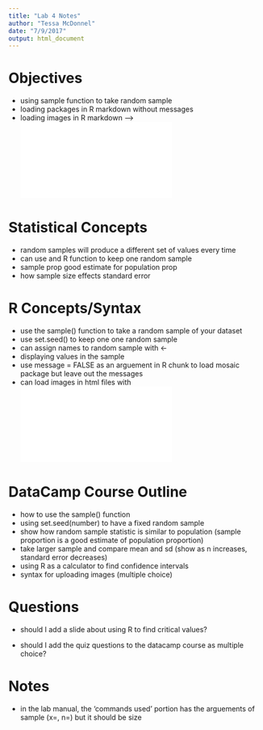 ```yaml
---
title: "Lab 4 Notes"
author: "Tessa McDonnel"
date: "7/9/2017"
output: html_document
---
```


# Objectives
- using sample function to take random sample
- loading packages in R markdown without messages
- loading images in R markdown --> ![](imagename.ext)

# Statistical Concepts
- random samples will produce a different set of values every time
- can use and R function to keep one random sample
- sample prop good estimate for population prop
- how sample size effects standard error

# R Concepts/Syntax
- use the sample() function to take a random sample of your dataset
- use set.seed() to keep one one random sample
- can assign names to random sample with <- 
- displaying values in the sample
- use message = FALSE as an arguement in R chunk to load mosaic package but leave out the messages
- can load images in html files with ![](imagename.ext)

# DataCamp Course Outline
- how to use the sample() function
- using set.seed(number) to have a fixed random sample
- show how random sample statistic is similar to population (sample proportion is a good estimate of population proportion)
- take larger sample and compare mean and sd (show as n increases, standard error decreases)
- using R as a calculator to find confidence intervals
- syntax for uploading images (multiple choice)

# Questions
- should I add a slide about using R to find critical values?

- should I add the quiz questions to the datacamp course as multiple choice?

# Notes
* in the lab manual, the 'commands used' portion has the arguements of sample (x=, n=) but it should be size



